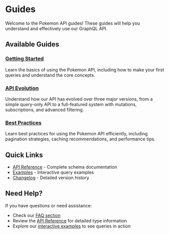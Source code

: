 # Guides

Welcome to the Pokemon API guides! These guides will help you understand and effectively use our GraphQL API.

## Available Guides

### [Getting Started](/guides/getting-started)
Learn the basics of using the Pokemon API, including how to make your first queries and understand the core concepts.

### [API Evolution](/guides/api-evolution)
Understand how our API has evolved over three major versions, from a simple query-only API to a full-featured system with mutations, subscriptions, and advanced filtering.

### [Best Practices](/guides/best-practices)
Learn best practices for using the Pokemon API efficiently, including pagination strategies, caching recommendations, and performance tips.

## Quick Links

- [API Reference](/reference) - Complete schema documentation
- [Examples](/examples) - Interactive query examples
- [Changelog](/changelog) - Detailed version history

## Need Help?

If you have questions or need assistance:
- Check our [FAQ section](/guides/best-practices#faq)
- Review the [API Reference](/reference) for detailed type information
- Explore our [interactive examples](/examples) to see queries in action